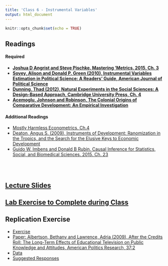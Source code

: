 ```yaml
---
title: 'Class 6 - Instrumental Variables'
output: html_document
---
```


```r
knitr::opts_chunk$set(echo = TRUE)
```

## Readings
#### Required
- **[Joshua D Angrist and Steve Pischke. Mastering 'Metrics. 2015, Ch. 3](Classes/Class_6/Readings/Angrist and Pischke Ch.3.pdf)**
- **[Sovey, Alison and Donald P. Green (2010), Instrumental Variables Estimation in Political Science: A Readers' Guide, American Journal of Political Science](Sovey and Green.pdf)**
- **[Dunning, Thad (2012), Natural Experiments in the Social Sciences: A Design-Based Approach, Cambridge University Press, Ch. 4](Classes/Class_6/Readings/Dunning Natural Experiments IV.pdf)**
- **[Acemoglu, Johnson and Robinson, The Colonial Origins of Comparative Development: An Empirical Investigation](Classes/Class_6/Readings/AJR 2001.pdf)**

#### Additional Readings
- [Mostly Harmless Econometrics, Ch.4 ](Classes/Class_6/Readings/Angrist and Pischke Ch.4.pdf)
- [Deaton, Angus S. (2009), Instruments of Development: Ranomization in the Tropics, and the Search for the Elusive Keys to Economic Development](Classes/Class_6/Readings/Deaton 2009.pdf)
- [Guido W. Imbens and Donald B Rubin. Causal Inference for Statistics, Social, and Biomedical Sciences. 2015. Ch. 23](Classes/Class_6/Readings/Imbens and Rubin IV.pdf)

<br> </br>

## [Lecture Slides](Classes/Class_6/Slides_Class6_v1.pdf)

## [Lab Exercise to Complete during Class](Classes/Class_6/Lab_Exercise/Exercise_IV_v3.pdf)

## Replication Exercise
- [Exercise](Classes/Class_6/Replication/Replication_Exercise_4_TV_v2.pdf)
- [Paper: Albertson, Bethany and Lawrence, Adria (2009), After the Credits Roll: The Long-Term Effects of Educational Television on Public Knowledge and Attitudes, American Politics Research, 37:2](Classes/Class_6/Replication/Albertson and Lawrence 2009.pdf)
- [Data](Classes/Class_6/Replication/IV.csv)
- [Suggested Responses](Classes/Class_6/Replication/Replication_Exercise_4_TV_v2_Suggested_Responses.pdf)



